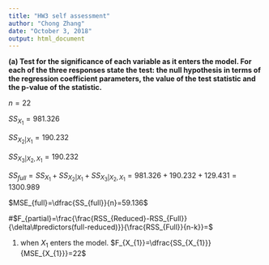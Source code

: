 ```yaml
---
title: "HW3 self assessment"
author: "Chong Zhang"
date: "October 3, 2018"
output: html_document
---
```


**(a) Test for the significance of each variable as it enters the model. For each of the three responses state the test:  the null hypothesis in terms of the regression coefficient parameters, the value of the test statistic and the p-value of the statistic.**

$n=22$

$SS_{X_{1}} = 981.326$

$SS_{X_{2}|X_{1}} = 190.232$

$SS_{X_{3}|X_{2},X_{1}} = 190.232$

$SS_{full} =SS_{X_{1}}+SS_{X_{2}|X_{1}}+SS_{X_{3}|X_{2},X_{1}}=981.326+190.232+129.431=1300.989$

$MSE_{full}=\dfrac{SS_{full}}{n}=59.136$

#$F_{partial}=\frac{\frac{RSS_{Reduced}-RSS_{Full}}{\delta\#predictors(full-reduced)}}{\frac{RSS_{Full}}{n-k}}=$

1. when $X_{1}$ enters the model. $F_{X_{1}}=\dfrac{SS_{X_{1}}}{MSE_{X_{1}}}=22$